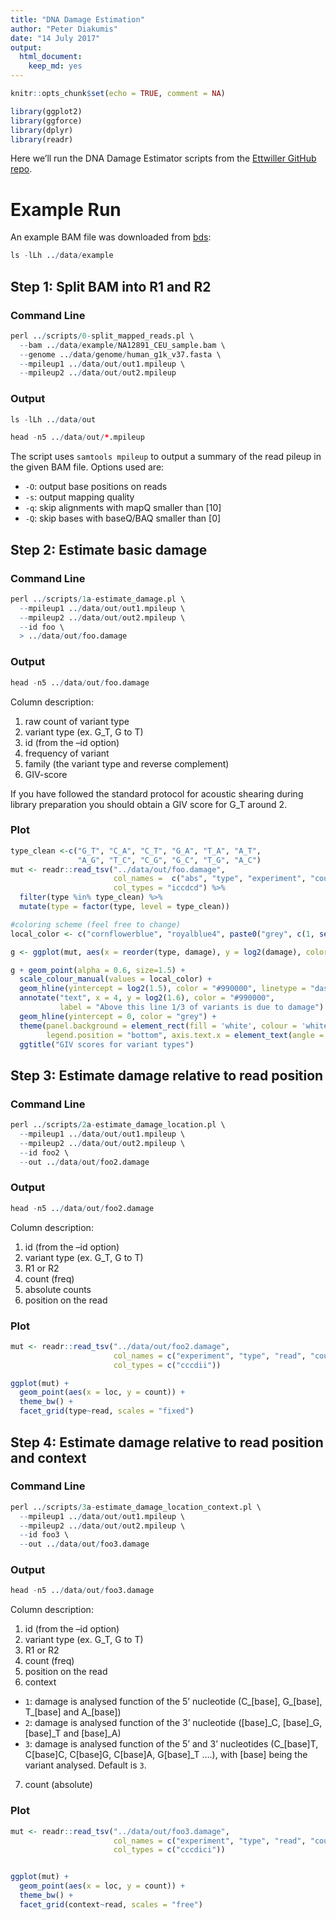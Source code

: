 ```yaml
---
title: "DNA Damage Estimation"
author: "Peter Diakumis"
date: "14 July 2017"
output: 
  html_document: 
    keep_md: yes
---
```


```r
knitr::opts_chunk$set(echo = TRUE, comment = NA)
```
```r
library(ggplot2)
library(ggforce)
library(dplyr)
library(readr)
```

Here we'll run the DNA Damage Estimator scripts from the
[Ettwiller GitHub repo](https://github.com/Ettwiller/Damage-estimator).

# Example Run
An example BAM file was downloaded from
[bds](https://github.com/vsbuffalo/bds-files/tree/master/chapter-11-alignment):

```r
ls -lLh ../data/example
```

## Step 1: Split BAM into R1 and R2

### Command Line

```r
perl ../scripts/0-split_mapped_reads.pl \
  --bam ../data/example/NA12891_CEU_sample.bam \
  --genome ../data/genome/human_g1k_v37.fasta \
  --mpileup1 ../data/out/out1.mpileup \
  --mpileup2 ../data/out/out2.mpileup
```

### Output

```r
ls -lLh ../data/out
```

```r
head -n5 ../data/out/*.mpileup
```

The script uses `samtools mpileup` to output a summary of the read pileup in the
given BAM file. Options used are:

* `-O`: output base positions on reads 
* `-s`: output mapping quality
* `-q`: skip alignments with mapQ smaller than [10]
* `-Q`: skip bases with baseQ/BAQ smaller than [0]


## Step 2: Estimate basic damage 

### Command Line
```r
perl ../scripts/1a-estimate_damage.pl \
  --mpileup1 ../data/out/out1.mpileup \
  --mpileup2 ../data/out/out2.mpileup \
  --id foo \
  > ../data/out/foo.damage
```

### Output

```r
head -n5 ../data/out/foo.damage
```

Column description:

1. raw count of variant type
2. variant type (ex. G_T, G to T)
3. id (from the --id option)
4. frequency of variant
5. family (the variant type and reverse complement)
6. GIV-score

If you have followed the standard protocol for acoustic shearing during library preparation you should obtain a GIV score for G_T around 2.

### Plot

```r
type_clean <-c("G_T", "C_A", "C_T", "G_A", "T_A", "A_T",
               "A_G", "T_C", "C_G", "G_C", "T_G", "A_C")
mut <- readr::read_tsv("../data/out/foo.damage",
                       col_names =  c("abs", "type", "experiment", "count", "family", "damage"),
                       col_types = "iccdcd") %>% 
  filter(type %in% type_clean) %>% 
  mutate(type = factor(type, level = type_clean))

#coloring scheme (feel free to change)
local_color <- c("cornflowerblue", "royalblue4", paste0("grey", c(1, seq(10, 100, 10))))

g <- ggplot(mut, aes(x = reorder(type, damage), y = log2(damage), color = experiment))

g + geom_point(alpha = 0.6, size=1.5) +
  scale_colour_manual(values = local_color) +
  geom_hline(yintercept = log2(1.5), color = "#990000", linetype = "dashed") +
  annotate("text", x = 4, y = log2(1.6), color = "#990000",
           label = "Above this line 1/3 of variants is due to damage") +
  geom_hline(yintercept = 0, color = "grey") +
  theme(panel.background = element_rect(fill = 'white', colour = 'white'), 
        legend.position = "bottom", axis.text.x = element_text(angle = 90, hjust = 1, size=11)) +
  ggtitle("GIV scores for variant types")
```


## Step 3: Estimate damage relative to read position

### Command Line
```r
perl ../scripts/2a-estimate_damage_location.pl \
  --mpileup1 ../data/out/out1.mpileup \
  --mpileup2 ../data/out/out2.mpileup \
  --id foo2 \
  --out ../data/out/foo2.damage
```

### Output

```r
head -n5 ../data/out/foo2.damage
```

Column description:

1. id (from the --id option)
2. variant type (ex. G_T, G to T)
3. R1 or R2
4. count (freq)
5. absolute counts
6. position on the read

### Plot

```r
mut <- readr::read_tsv("../data/out/foo2.damage",
                       col_names = c("experiment", "type", "read", "count", "abs", "loc"),
                       col_types = c("cccdii"))

ggplot(mut) +
  geom_point(aes(x = loc, y = count)) +
  theme_bw() +
  facet_grid(type~read, scales = "fixed")
```

## Step 4: Estimate damage relative to read position and context

### Command Line
```r
perl ../scripts/3a-estimate_damage_location_context.pl \
  --mpileup1 ../data/out/out1.mpileup \
  --mpileup2 ../data/out/out2.mpileup \
  --id foo3 \
  --out ../data/out/foo3.damage
```

### Output

```r
head -n5 ../data/out/foo3.damage
```

Column description:

1. id (from the --id option)
2. variant type (ex. G_T, G to T)
3. R1 or R2
4. count (freq)
5. position on the read
6. context
  * `1`: damage is analysed function of the 5' nucleotide (C_[base], G_[base], T_[base] and A_[base])
  * `2`: damage is analysed function of the 3' nucleotide ([base]_C, [base]_G, [base]_T and [base]_A)
  * `3`: damage is analysed function of the 5' and 3' nucleotides (C_[base]T, C[base]C, C[base]G,
    C[base]A, G[base]_T ....), with [base] being the variant analysed. Default is `3`.
7. count (absolute)

### Plot

```r
mut <- readr::read_tsv("../data/out/foo3.damage",
                       col_names = c("experiment", "type", "read", "count", "loc", "context", "abs"),
                       col_types = c("cccdici"))


ggplot(mut) +
  geom_point(aes(x = loc, y = count)) +
  theme_bw() +
  facet_grid(context~read, scales = "free")
```
